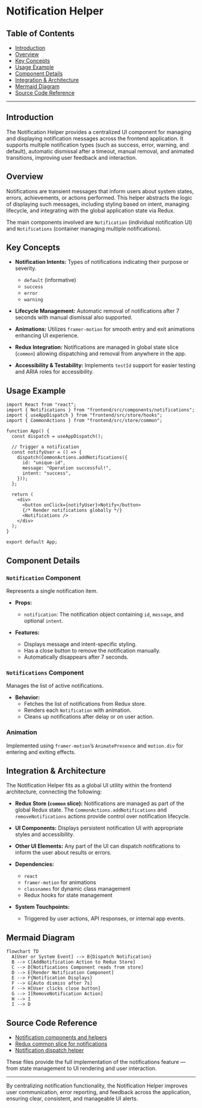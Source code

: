 # Notification Helper

## Table of Contents
- [Introduction](#introduction)
- [Overview](#overview)
- [Key Concepts](#key-concepts)
- [Usage Example](#usage-example)
- [Component Details](#component-details)
- [Integration & Architecture](#integration--architecture)
- [Mermaid Diagram](#mermaid-diagram)
- [Source Code Reference](#source-code-reference)

---

## Introduction

The Notification Helper provides a centralized UI component for managing and displaying notification messages across the frontend application. It supports multiple notification types (such as success, error, warning, and default), automatic dismissal after a timeout, manual removal, and animated transitions, improving user feedback and interaction.


## Overview

Notifications are transient messages that inform users about system states, errors, achievements, or actions performed. This helper abstracts the logic of displaying such messages, including styling based on intent, managing lifecycle, and integrating with the global application state via Redux.

The main components involved are `Notification` (individual notification UI) and `Notifications` (container managing multiple notifications).


## Key Concepts

- **Notification Intents:** Types of notifications indicating their purpose or severity.
  - `default` (informative)
  - `success`
  - `error`
  - `warning`

- **Lifecycle Management:** Automatic removal of notifications after 7 seconds with manual dismissal also supported.

- **Animations:** Utilizes `framer-motion` for smooth entry and exit animations enhancing UI experience.

- **Redux Integration:** Notifications are managed in global state slice (`common`) allowing dispatching and removal from anywhere in the app.

- **Accessibility & Testability:** Implements `testId` support for easier testing and ARIA roles for accessibility.


## Usage Example

```tsx
import React from "react";
import { Notifications } from "frontend/src/components/notifications";
import { useAppDispatch } from "frontend/src/store/hooks";
import { CommonActions } from "frontend/src/store/common";

function App() {
  const dispatch = useAppDispatch();

  // Trigger a notification
  const notifyUser = () => {
    dispatch(CommonActions.addNotifications({
      id: "unique-id",
      message: "Operation successful!",
      intent: "success",
    }));
  };

  return (
    <div>
      <button onClick={notifyUser}>Notify</button>
      {/* Render notifications globally */}
      <Notifications />
    </div>
  );
}

export default App;
```


## Component Details

### `Notification` Component

Represents a single notification item.

- **Props:**
  - `notification`: The notification object containing `id`, `message`, and optional `intent`.

- **Features:**
  - Displays message and intent-specific styling.
  - Has a close button to remove the notification manually.
  - Automatically disappears after 7 seconds.


### `Notifications` Component

Manages the list of active notifications.

- **Behavior:**
  - Fetches the list of notifications from Redux store.
  - Renders each `Notification` with animation.
  - Cleans up notifications after delay or on user action.


### Animation

Implemented using `framer-motion`’s `AnimatePresence` and `motion.div` for entering and exiting effects.


## Integration & Architecture

The Notification Helper fits as a global UI utility within the frontend architecture, connecting the following:

- **Redux Store (`common` slice):** Notifications are managed as part of the global Redux state. The `CommonActions.addNotifications` and `removeNotifications` actions provide control over notification lifecycle.

- **UI Components:** Displays persistent notification UI with appropriate styles and accessibility.

- **Other UI Elements:** Any part of the UI can dispatch notifications to inform the user about results or errors.

- **Dependencies:**
  - `react`
  - `framer-motion` for animations
  - `classnames` for dynamic class management
  - Redux hooks for state management

- **System Touchpoints:**
  - Triggered by user actions, API responses, or internal app events.


## Mermaid Diagram

```mermaid
flowchart TD
  A[User or System Event] --> B{Dispatch Notification}
  B --> C[AddNotification Action to Redux Store]
  C --> D[Notifications Component reads from store]
  D --> E[Render Notification Component]
  E --> F{Notification Displays}
  F --> G[Auto dismiss after 7s]
  F --> H[User clicks close button]
  G --> I[RemoveNotification Action]
  H --> I
  I --> D
```


## Source Code Reference

- [Notification components and helpers](frontend/src/components/notifications.tsx)
- [Redux common slice for notifications](frontend/src/store/common.ts)
- [Notification dispatch helper](frontend/src/store/function.ts)

These files provide the full implementation of the notifications feature — from state management to UI rendering and user interaction.

---

By centralizing notification functionality, the Notification Helper improves user communication, error reporting, and feedback across the application, ensuring clear, consistent, and manageable UI alerts.
